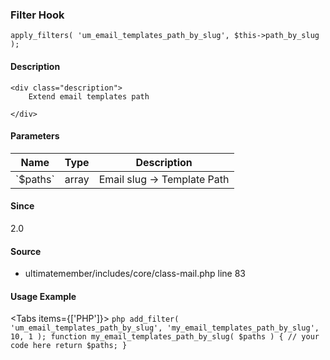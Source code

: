 
### Filter Hook    
    
```
apply_filters( 'um_email_templates_path_by_slug', $this->path_by_slug );
```

#### Description
    <div class="description">
        Extend email templates path
 
    </div>

#### Parameters
            
<table className="table-auto mt-2 border dark:border-gray-500 p-5 text-sm text-left">
<thead>
<tr>
<th  className="px-3">Name</th>
<th  className="px-3">Type</th>
<th  className="px-3">Description</th>
</tr>
</thead>
<tbody>
               <tr >
               <td className="px-3 py-2">`$paths`</td>
               <td className="px-3 py-2">array</td>
               <td className="px-3 py-2 text-sm">Email slug -&gt; Template Path</td>
               </tr>
</tbody>
</table>

#### Since
<div class="description">
2.0
</div>

#### Source
  - <Link href="/developer/files/includes-core-class-mail#source-view.83">ultimatemember/includes/core/class-mail.php</Link> <Link href="/developer/files/includes-core-class-mail#source-view.83">line 83</Link>



#### Usage Example

<Tabs items={['PHP']}>
    <Tab>
    ```php
    add_filter( 'um_email_templates_path_by_slug', 'my_email_templates_path_by_slug', 10, 1 );
 function my_email_templates_path_by_slug( $paths ) {
     // your code here
     return $paths;
 }
    ```
    </Tab>
</Tabs>